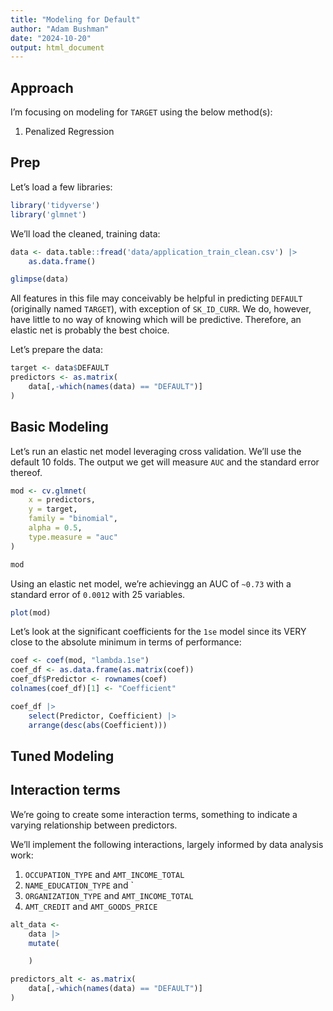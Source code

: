 ```yaml
---
title: "Modeling for Default"
author: "Adam Bushman"
date: "2024-10-20"
output: html_document
---
```


## Approach

I'm focusing on modeling for `TARGET` using the below method(s): 

1.  Penalized Regression


## Prep

Let's load a few libraries:

```r
library('tidyverse')
library('glmnet')
```

We'll load the cleaned, training data:

```r
data <- data.table::fread('data/application_train_clean.csv') |>
    as.data.frame()

glimpse(data)
```

All features in this file may conceivably be helpful in predicting `DEFAULT` (originally named `TARGET`), with exception of `SK_ID_CURR`. We do, however, have  little to no way of knowing which will be predictive. Therefore, an elastic net is probably the best choice.

Let's prepare the data:

```r
target <- data$DEFAULT
predictors <- as.matrix(
    data[,-which(names(data) == "DEFAULT")]
)
```


## Basic Modeling

Let's run an elastic net model leveraging cross validation. We'll use the default 10 folds. The output we get will measure `AUC` and the standard error thereof.

```r
mod <- cv.glmnet(
    x = predictors, 
    y = target, 
    family = "binomial", 
    alpha = 0.5, 
    type.measure = "auc"
)

mod
```

Using an elastic net model, we're achievingg an AUC of `~0.73` with a standard error of `0.0012` with 25 variables. 

```r
plot(mod)
```

Let's look at the significant coefficients for the `1se` model since its VERY close to the absolute minimum in terms of performance:

```r
coef <- coef(mod, "lambda.1se")
coef_df <- as.data.frame(as.matrix(coef))
coef_df$Predictor <- rownames(coef)
colnames(coef_df)[1] <- "Coefficient"

coef_df |>
    select(Predictor, Coefficient) |>
    arrange(desc(abs(Coefficient)))
```

## Tuned Modeling



## Interaction terms

We're going to create some interaction terms, something to indicate a varying relationship between predictors.

We'll implement the following interactions, largely informed by data analysis work:

1.  `OCCUPATION_TYPE` and `AMT_INCOME_TOTAL`
4.  `NAME_EDUCATION_TYPE` and `
2.  `ORGANIZATION_TYPE` and `AMT_INCOME_TOTAL`
3.  `AMT_CREDIT` and `AMT_GOODS_PRICE`

```r
alt_data <-
    data |>
    mutate(

    )
```

```r
predictors_alt <- as.matrix(
    data[,-which(names(data) == "DEFAULT")]
)
```